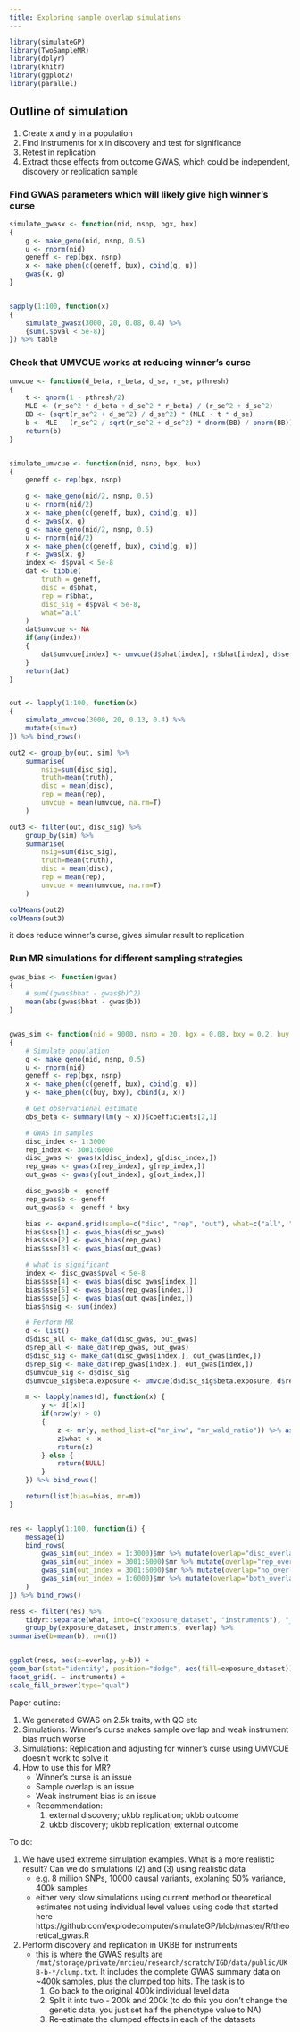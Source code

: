 ```yaml
---
title: Exploring sample overlap simulations
---
```



```r
library(simulateGP)
library(TwoSampleMR)
library(dplyr)
library(knitr)
library(ggplot2)
library(parallel)
```

## Outline of simulation

1. Create x and y in a population
2. Find instruments for x in discovery and test for significance
3. Retest in replication
4. Extract those effects from outcome GWAS, which could be independent, discovery or replication sample



### Find GWAS parameters which will likely give high winner's curse


```r
simulate_gwasx <- function(nid, nsnp, bgx, bux)
{
	g <- make_geno(nid, nsnp, 0.5)
	u <- rnorm(nid)
	geneff <- rep(bgx, nsnp)
	x <- make_phen(c(geneff, bux), cbind(g, u))
	gwas(x, g)
}


sapply(1:100, function(x)
{
	simulate_gwasx(3000, 20, 0.08, 0.4) %>%
	{sum(.$pval < 5e-8)}
}) %>% table
```


### Check that UMVCUE works at reducing winner's curse

```r

umvcue <- function(d_beta, r_beta, d_se, r_se, pthresh)
{
	t <- qnorm(1 - pthresh/2)
	MLE <- (r_se^2 * d_beta + d_se^2 * r_beta) / (r_se^2 + d_se^2)
	BB <- (sqrt(r_se^2 + d_se^2) / d_se^2) * (MLE - t * d_se)
	b <- MLE - (r_se^2 / sqrt(r_se^2 + d_se^2) * dnorm(BB) / pnorm(BB))
	return(b)
}


simulate_umvcue <- function(nid, nsnp, bgx, bux)
{
	geneff <- rep(bgx, nsnp)

	g <- make_geno(nid/2, nsnp, 0.5)
	u <- rnorm(nid/2)
	x <- make_phen(c(geneff, bux), cbind(g, u))
	d <- gwas(x, g)
	g <- make_geno(nid/2, nsnp, 0.5)
	u <- rnorm(nid/2)
	x <- make_phen(c(geneff, bux), cbind(g, u))
	r <- gwas(x, g)
	index <- d$pval < 5e-8
	dat <- tibble(
		truth = geneff,
		disc = d$bhat,
		rep = r$bhat,
		disc_sig = d$pval < 5e-8,
		what="all"
	)
	dat$umvcue <- NA
	if(any(index))
	{
		dat$umvcue[index] <- umvcue(d$bhat[index], r$bhat[index], d$se[index], r$se[index], 5e-8)
	}
	return(dat)
}


out <- lapply(1:100, function(x)
{
	simulate_umvcue(3000, 20, 0.13, 0.4) %>%
	mutate(sim=x)
}) %>% bind_rows()

out2 <- group_by(out, sim) %>%
	summarise(
		nsig=sum(disc_sig), 
		truth=mean(truth),
		disc = mean(disc),
		rep = mean(rep),
		umvcue = mean(umvcue, na.rm=T)
	)

out3 <- filter(out, disc_sig) %>%
	group_by(sim) %>%
	summarise(
		nsig=sum(disc_sig), 
		truth=mean(truth),
		disc = mean(disc),
		rep = mean(rep),
		umvcue = mean(umvcue, na.rm=T)
	)

colMeans(out2)
colMeans(out3)

```

it does reduce winner's curse, gives simular result to replication


### Run MR simulations for different sampling strategies

```r
gwas_bias <- function(gwas)
{
	# sum((gwas$bhat - gwas$b)^2)
	mean(abs(gwas$bhat - gwas$b))
}


gwas_sim <- function(nid = 9000, nsnp = 20, bgx = 0.08, bxy = 0.2, buy = 0.4, bux = 0.4, out_index = 1:3000)
{
	# Simulate population
	g <- make_geno(nid, nsnp, 0.5)
	u <- rnorm(nid)
	geneff <- rep(bgx, nsnp)
	x <- make_phen(c(geneff, bux), cbind(g, u))
	y <- make_phen(c(buy, bxy), cbind(u, x))

	# Get observational estimate
	obs_beta <- summary(lm(y ~ x))$coefficients[2,1]

	# GWAS in samples
	disc_index <- 1:3000
	rep_index <- 3001:6000
	disc_gwas <- gwas(x[disc_index], g[disc_index,])
	rep_gwas <- gwas(x[rep_index], g[rep_index,])
	out_gwas <- gwas(y[out_index], g[out_index,])

	disc_gwas$b <- geneff
	rep_gwas$b <- geneff
	out_gwas$b <- geneff * bxy

	bias <- expand.grid(sample=c("disc", "rep", "out"), what=c("all", "sig"), bias=NA)
	bias$sse[1] <- gwas_bias(disc_gwas)
	bias$sse[2] <- gwas_bias(rep_gwas)
	bias$sse[3] <- gwas_bias(out_gwas)

	# what is significant
	index <- disc_gwas$pval < 5e-8
	bias$sse[4] <- gwas_bias(disc_gwas[index,])
	bias$sse[5] <- gwas_bias(rep_gwas[index,])
	bias$sse[6] <- gwas_bias(out_gwas[index,])
	bias$nsig <- sum(index)

	# Perform MR
	d <- list()
	d$disc_all <- make_dat(disc_gwas, out_gwas)
	d$rep_all <- make_dat(rep_gwas, out_gwas)
	d$disc_sig <- make_dat(disc_gwas[index,], out_gwas[index,])
	d$rep_sig <- make_dat(rep_gwas[index,], out_gwas[index,])
	d$umvcue_sig <- d$disc_sig
	d$umvcue_sig$beta.exposure <- umvcue(d$disc_sig$beta.exposure, d$rep_sig$beta.exposure, d$disc_sig$se.exposure, d$rep_sig$se.exposure, 5e-8)

	m <- lapply(names(d), function(x) {
		y <- d[[x]]
		if(nrow(y) > 0)
		{
			z <- mr(y, method_list=c("mr_ivw", "mr_wald_ratio")) %>% as_tibble()
			z$what <- x
			return(z)
		} else {
			return(NULL)
		}
	}) %>% bind_rows()

	return(list(bias=bias, mr=m))
}


res <- lapply(1:100, function(i) {
	message(i)
	bind_rows(
		gwas_sim(out_index = 1:3000)$mr %>% mutate(overlap="disc_overlap"),
		gwas_sim(out_index = 3001:6000)$mr %>% mutate(overlap="rep_overlap"),
		gwas_sim(out_index = 3001:6000)$mr %>% mutate(overlap="no_overlap"),
		gwas_sim(out_index = 1:6000)$mr %>% mutate(overlap="both_overlap")
	)
}) %>% bind_rows()

ress <- filter(res) %>%
	tidyr::separate(what, into=c("exposure_dataset", "instruments"), "_") %>%
	group_by(exposure_dataset, instruments, overlap) %>%
summarise(b=mean(b), n=n())


ggplot(ress, aes(x=overlap, y=b)) +
geom_bar(stat="identity", position="dodge", aes(fill=exposure_dataset)) +
facet_grid(. ~ instruments) +
scale_fill_brewer(type="qual")


```

Paper outline:

1. We generated GWAS on 2.5k traits, with QC etc
2. Simulations: Winner's curse makes sample overlap and weak instrument bias much worse
3. Simulations: Replication and adjusting for winner's curse using UMVCUE doesn't work to solve it
4. How to use this for MR?
	- Winner's curse is an issue
	- Sample overlap is an issue
	- Weak instrument bias is an issue
	- Recommendation:
		1. external discovery; ukbb replication; ukbb outcome
		2. ukbb discovery; ukbb replication; external outcome

To do:

1. We have used extreme simulation examples. What is a more realistic result? Can we do simulations (2) and (3) using realistic data
	- e.g. 8 million SNPs, 10000 causal variants, explaning 50% variance, 400k samples
	- either very slow simulations using current method or theoretical estimates not using individual level values using code that started here https://github.com/explodecomputer/simulateGP/blob/master/R/theoretical_gwas.R
2. Perform discovery and replication in UKBB for instruments
	- this is where the GWAS results are `/mnt/storage/private/mrcieu/research/scratch/IGD/data/public/UKB-b-*/clump.txt`. It includes the complete GWAS summary data on ~400k samples, plus the clumped top hits. The task is to
		1. Go back to the original 400k individual level data
		2. Split it into two - 200k and 200k (to do this you don't change the genetic data, you just set half the phenotype value to NA)
		3. Re-estimate the clumped effects in each of the datasets



